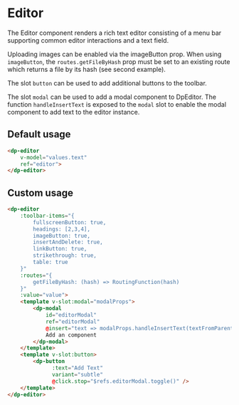 
<Meta
    title="Components/Editor"
    component={DpEditor}
/>

# Editor

The Editor component renders a rich text editor consisting of a menu bar supporting common editor interactions and a text field.


Uploading images can be enabled via the imageButton prop. When using `imageButton`,
the `routes.getFileByHash` prop must be set to an existing route which returns a file by its hash (see second example).

The slot `button` can be used to add additional buttons to the toolbar.

The slot `modal` can be used to add a modal component to DpEditor. The function `handleInsertText` 
is exposed to the `modal` slot to enable the modal component to add text to the editor instance.

## Default usage

```html
<dp-editor
    v-model="values.text"
    ref="editor">
</dp-editor>
```

## Custom usage

```html
<dp-editor
    :toolbar-items="{
        fullscreenButton: true,
        headings: [2,3,4],
        imageButton: true,
        insertAndDelete: true,
        linkButton: true,
        strikethrough: true,
        table: true
    }"
    :routes="{
        getFileByHash: (hash) => RoutingFunction(hash)
    }"
    :value="value">
    <template v-slot:modal="modalProps">
        <dp-modal
            id="editorModal"
            ref="editorModal"
            @insert="text => modalProps.handleInsertText(textFromParentComponent)">
            Add an component
        </dp-modal>
    </template>
    <template v-slot:button>
        <dp-button
              :text="Add Text"
              variant="subtle"
              @click.stop="$refs.editorModal.toggle()" />
    </template>
</dp-editor>
```
